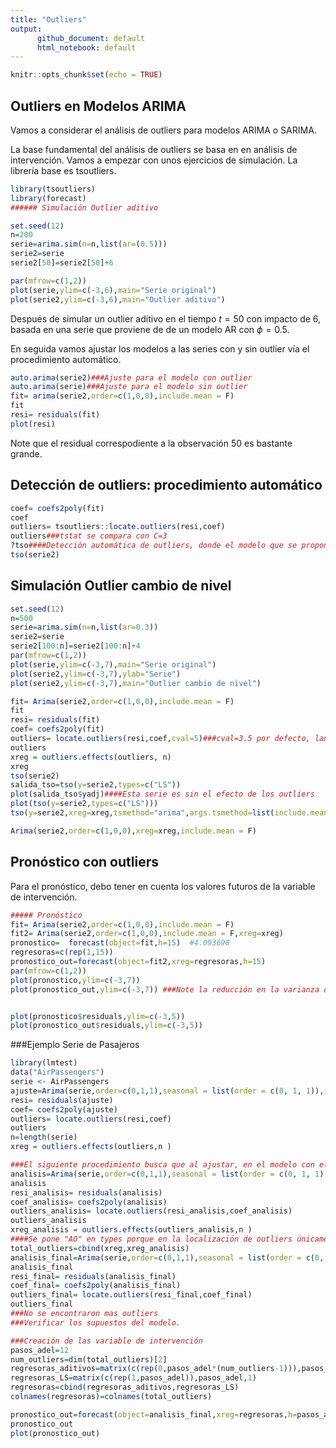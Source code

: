 ---
title: "Outliers"
output: 
      github_document: default
      html_notebook: default
---

```{r setup, include=FALSE}
knitr::opts_chunk$set(echo = TRUE)
```

## Outliers en Modelos ARIMA
Vamos a considerar el análisis de outliers para modelos ARIMA o SARIMA.

La base fundamental del análisis de outliers se basa en en análisis de intervención. Vamos a empezar con unos ejercicios de simulación. La librería base es tsoutliers.

```{r simulación aditivo }
library(tsoutliers)
library(forecast)
###### Simulación Outlier aditivo

set.seed(12)
n=200
serie=arima.sim(n=n,list(ar=(0.5)))
serie2=serie
serie2[50]=serie2[50]+6

par(mfrow=c(1,2))
plot(serie,ylim=c(-3,6),main="Serie original")
plot(serie2,ylim=c(-3,6),main="Outlier aditivo")
```

Después de simular un outlier aditivo en el tiempo $t=50$ con impacto de 6, basada en una serie que proviene de de un modelo AR con $\phi=0.5$.

En seguida vamos ajustar los modelos a las series con y sin outlier vía el procedimiento automático.
```{r ajuste de dos modelo}
auto.arima(serie2)###Ajuste para el modelo con outlier
auto.arima(serie)###Ajuste para el modelo sin outlier
fit= arima(serie2,order=c(1,0,0),include.mean = F)
fit
resi= residuals(fit)
plot(resi)
```
Note que el residual correspodiente a la observación 50 es bastante grande.

## Detección de outliers: procedimiento automático

```{r detección automática de outliers }
coef= coefs2poly(fit)
coef
outliers= tsoutliers::locate.outliers(resi,coef)
outliers###tstat se compara con C=3
?tso####Detección automática de outliers, donde el modelo que se propone es via auto.arima
tso(serie2)
```
## Simulación Outlier cambio de nivel
```{r Cambio de nivel}
set.seed(12)
n=500
serie=arima.sim(n=n,list(ar=0.3))
serie2=serie
serie2[100:n]=serie2[100:n]+4
par(mfrow=c(1,2))
plot(serie,ylim=c(-3,7),main="Serie original")
plot(serie2,ylim=c(-3,7),ylab="Serie")
plot(serie2,ylim=c(-3,7),main="Outlier cambio de nivel")
```

```{r Ajuste cambio de nivel}
fit= Arima(serie2,order=c(1,0,0),include.mean = F)
fit
resi= residuals(fit)
coef= coefs2poly(fit)
outliers= locate.outliers(resi,coef,cval=5)###cval=3.5 por defecto, lanza muchos
outliers
xreg = outliers.effects(outliers, n)
xreg
tso(serie2)
salida_tso=tso(y=serie2,types=c("LS"))
plot(salida_tso$yadj)####Esta serie es sin el efecto de los outliers
plot(tso(y=serie2,types=c("LS")))
tso(y=serie2,xreg=xreg,tsmethod="arima",args.tsmethod=list(include.mean=FALSE,order=c(1,0,0)))#####Yo especifico el modelo

Arima(serie2,order=c(1,0,0),xreg=xreg,include.mean = F)


```
## Pronóstico con outliers
Para el pronóstico, debo tener en cuenta los valores futuros de la variable de intervención.

```{r ajuste y creación de la variablde intervención para pronóstico}
##### Pronóstico 
fit= Arima(serie2,order=c(1,0,0),include.mean = F)
fit2= Arima(serie2,order=c(1,0,0),include.mean = F,xreg=xreg)
pronostico=  forecast(object=fit,h=15)  #4.093698                      
regresoras=c(rep(1,15))
pronostico_out=forecast(object=fit2,xreg=regresoras,h=15) 
par(mfrow=c(1,2))
plot(pronostico,ylim=c(-3,7))
plot(pronostico_out,ylim=c(-3,7)) ###Note la reducción en la varianza de las predicciones 


plot(pronostico$residuals,ylim=c(-3,5))
plot(pronostico_out$residuals,ylim=c(-3,5))  

```


###Ejemplo Serie de Pasajeros

```{r Pasajeros}
library(lmtest)
data("AirPassengers")
serie <- AirPassengers
ajuste=Arima(serie,order=c(0,1,1),seasonal = list(order = c(0, 1, 1)),include.mean=F,lambda =0 )
resi= residuals(ajuste)
coef= coefs2poly(ajuste)
outliers= locate.outliers(resi,coef)
outliers
n=length(serie)
xreg = outliers.effects(outliers,n )

###El siguiente procedimiento busca que al ajustar, en el modelo con el efecto de los outliers, se busquen si hay mas outliers.
analisis=Arima(serie,order=c(0,1,1),seasonal = list(order = c(0, 1, 1)),include.mean=F,lambda =0 ,xreg=xreg)
analisis
resi_analisis= residuals(analisis)
coef_analisis= coefs2poly(analisis)
outliers_analisis= locate.outliers(resi_analisis,coef_analisis)
outliers_analisis
xreg_analisis = outliers.effects(outliers_analisis,n )
####Se pone "AO" en types porque en la localización de outliers únicamente encontró aditivos. Se incluye los efectos de los outliers, así que ahora encontró un outlier cambio de nivel en el tiempo 54.  
total_outliers=cbind(xreg,xreg_analisis)
analisis_final=Arima(serie,order=c(0,1,1),seasonal = list(order = c(0, 1, 1)),include.mean=F,lambda =0 ,xreg=total_outliers)
analisis_final
resi_final= residuals(analisis_final)
coef_final= coefs2poly(analisis_final)
outliers_final= locate.outliers(resi_final,coef_final)
outliers_final
###No se encontraron mas outliers
###Verificar los supuestos del modelo.

```

```{r Pronóstico}
###Creación de las variable de intervención
pasos_adel=12
num_outliers=dim(total_outliers)[2]
regresoras_aditivos=matrix(c(rep(0,pasos_adel*(num_outliers-1))),pasos_adel,num_outliers-1)
regresoras_LS=matrix(c(rep(1,pasos_adel)),pasos_adel,1)
regresoras=cbind(regresoras_aditivos,regresoras_LS)
colnames(regresoras)=colnames(total_outliers)

pronostico_out=forecast(object=analisis_final,xreg=regresoras,h=pasos_adel) 
pronostico_out
plot(pronostico_out)
```

